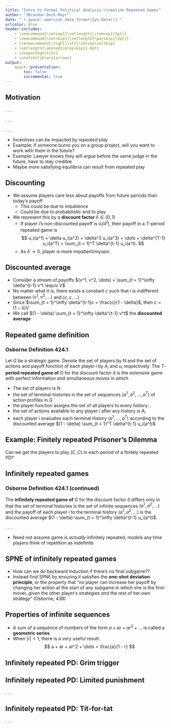 ```yaml
---
title: "Intro to Formal Political Analysis:\\newline Repeated Games"
author: "JBrandon Duck-Mayr"
date: "`r quack::american_date_format(Sys.Date())`"
urlcolor: Blue
header-includes:
    - \newcommand{\setsep}{\setlength{\itemsep}{3pt}}
    - \newcommand{\setskip}{\setlength{\parskip}{3pt}}
    - \renewcommand{\tightlist}{\setsep\setskip}
    - \setlength{\abovedisplayskip}{-6pt}
    - \usepackage{tikz}
    - \usetikzlibrary{arrows}
output:
    quack::presentation:
        toc: false
        incremental: true
---
```


## Motivation

. . .

\begin{table}
\centering
\begin{tabular}{lcc}
& C & D \\
C & \textcolor<3, 7>{BurntOrange}{\textbf<3, 7>{2, 2}} & 0, 3 \\
D & 3,0 & \textcolor<3, 7>{Blue}{\textbf<3, 7>{1, 1}}
\end{tabular}
\end{table}

\vspace*{\baselineskip}

. . .

. . .

- Incentives can be impacted by *repeated play*
- Example: If someone burns you on a group project, will you want to work with them in the future?
- Example: Lawyer knows they will argue before the same judge in the future, have to stay credible
- Maybe more satisfying equilibria can result from repeated play

## Discounting

- We assume players care less about payoffs from future periods than today's payoff
  + This could be due to impatience
  + Could be due to probabilistic end to play
- We represent this by a **discount factor** $\delta \in (0, 1)$
  + If player $i$'s non-discounted payoff is $u_i(a^t)$, their payoff in a $T$-period repeated game is $$ u_i(a^1) + \delta u_i(a^2) + \delta^2 u_i(a^3) + \dots + \delta^{T-1} u_i(a^T) = \sum_{t = 1}^T \delta^{t-1} u_i(a^t). $$
  + As $\delta \to 0$, player is more impatient/myopic

## Discounted average

- Consider a stream of payoffs $(v^1, v^2, \dots) = \sum_{t = 1}^\infty \delta^{t-1} v^t \equiv V$
- No matter what it is, there exists a constant $c$ such that $i$ is indifferent between $(v^1, v^2, \dots)$ and $(c, c, \dots)$
- Since $\sum_{t = 1}^\infty \delta^{t-1}c = \frac{c}{1 - \delta}$, then $c = (1 - \delta) V$
- We call $(1 - \delta) \sum_{t = 1}^\infty \delta^{t-1} v^t$ the **discounted average**

## Repeated game definition

::: {.block}
### Osborne Definition 424.1
Let $G$ be a strategic game.
Denote the set of players by $N$ and the set of actions and payoff function of each player $i$ by $A_i$ and $u_i$ respectively.
The $T$-**period repeated game of** $G$ for the discount factor $\delta$ is the extensive game with perfect information and simultaneous moves in which

- The set of players is $N$
- the set of terminal histories is the set of sequences $(a^1, a^2, \dots, a^T)$ of action profiles in $G$
- the player function assigns the set of all players to every history...
- the set of actions available to any player $i$ after any history is $A_i$
- each player $i$ evaluates each terminal history $(a^1, \dots, a^T)$ according to the discounted average $(1 - \delta) \sum_{t = 1}^T \delta^{t-1} u_i(a^t)$
:::

## Example: Finitely repeated Prisoner's Dilemma

\begin{table}
\centering
\begin{tabular}{lcc}
& C & D \\
C & 2, 2 & 0, 3 \\
D & 3,0 & 1, 1
\end{tabular}
\end{table}

\vspace*{\baselineskip}

Can we get the players to play $(C, C)$ in each period of a finitely repeated PD?

## Infinitely repeated games

::: {.block}
### Osborne Definition 424.1 (continued)
The **infinitely repeated game of** $G$ for the discount factor $\delta$ differs only in that the set of terminal histories is the set of infinite sequences $(a^1, a^2, \dots)$ and the payoff of each player $i$ to the terminal history $(a^1, a^2, \dots)$ is the discounted average $(1 - \delta) \sum_{t = 1}^\infty \delta^{t-1} u_i(a^t)$.
:::

. . .

- Need not assume game is *actually* infinitely repeated, models any time players think of repetition as indefinite

## SPNE of infinitely repeated games

- How can we do backward induction if there's no final subgame??
- Instead find SPNE by ensuring it satisfies the **one-shot deviation principle**, or the property that "no player can increase her payoff by changing her action at the start of any subgame in which she is the first-mover, *given* the other player's strategies *and* the rest of her own strategy" (Osborne, 438)

## Properties of infinite sequences

- A sum of a sequence of numbers of the form $a + ar + ar^2 + \dots$ is called a **geometric series**
- When $|r| < 1$, there is a very useful result: $$ a + ar + ar^2 + \dots = \frac{a}{1 - r} $$

## Infinitely repeated PD: Grim trigger

\only<2>{
The \textbf{grim trigger strategy} in an infinitely repeated Prisoner's Dilemma is $s_i\left(\varnothing\right) = C$ and $$ s(a^1, \dots, a^t) = \begin{cases} C & \text{ if } (a_j^1, \dots, a_j^t) = (C, \dots, C) \\ D & \text{ otherwise,}\end{cases} $$ for every history $(a_j^1, \dots, a_j^t)$, where $j$ is the other player
}

\only<3>{
We can also represent this with an \textbf{automaton diagram} (See Osborne Figure 427.1):

\begin{figure}
\caption{Automaton diagram of the Grim Trigger strategy}
\centering
\tikzstyle{block} = [rectangle, draw, fill=white, text width=5em, text centered, minimum height=2em]
\tikzstyle{start} = [rectangle, fill=white, text width=5em, draw, very thick, text centered, minimum height=2em]
\tikzstyle{line} = [draw, -latex']
\begin{tikzpicture}[node distance = 4cm, auto]
    % Place nodes
    \node [start] (coop) {$\mathcal{C}$: $C$};
    \node [block, right of=coop] (pun) {$\mathcal{D}$: $D$};
    
    % Draw edges
    \path [line] (coop) -- node [below] {$(\cdot, D)$} (pun);
\end{tikzpicture}
\end{figure}
}

\only<4->{
\begin{itemize}
\tightlist
\item<4-> What's the discounted payoff if both players play Grim Trigger?
\item<5-> What if we enter state $\mathcal{D}$---what's the discounted payoff then?
\item<6-> So is it profitable for any player to deviate once?
\end{itemize}
}

## Infinitely repeated PD: Limited punishment

. . .

\begin{figure}
\tiny
\caption{Automaton diagram of 3 period punishment strategy}
\centering
\tikzstyle{block} = [rectangle, draw, fill=white, text width=5em, text centered, minimum height=2em]
\tikzstyle{start} = [rectangle, fill=white, text width=5em, draw, very thick, text centered, minimum height=2em]
\tikzstyle{line} = [draw, -latex']
\begin{tikzpicture}[node distance = 2cm, auto]
    % Place nodes
    \node [start] (coop) {$P_0$: $C$};
    \node [block, right of=coop] (pun1) {$P_1$: $D$};
    \node [block, right of=pun1] (pun2) {$P_2$: $D$};
    \node [block, right of=pun2] (pun3) {$P_3$: $D$};
    
    % Draw edges
    \path [line] (coop) -- node [below] {$(\cdot, D)$} (pun1);
    \path [line] (pun1) -- node [below] {$(\cdot, \cdot)$} (pun2);
    \path [line] (pun2) -- node [below] {$(\cdot, \cdot)$} (pun3);
    \draw[->] (pun3) to [out=90,in=90] node [above] {$(\cdot, \cdot)$} (coop);
\end{tikzpicture}
\end{figure}

## Infinitely repeated PD: Tit-for-tat

. . .

\begin{figure}
\caption{Automaton diagram of the Tit-for-tat strategy}
\centering
\tikzstyle{block} = [rectangle, draw, fill=white, text width=5em, text centered, minimum height=2em]
\tikzstyle{start} = [rectangle, fill=white, text width=5em, draw, very thick, text centered, minimum height=2em]
\tikzstyle{line} = [draw, -latex']
\begin{tikzpicture}[node distance = 4cm, auto]
    % Place nodes
    \node [start] (coop) {$\mathcal{C}$: $C$};
    \node [block, right of=coop] (pun) {$\mathcal{D}$: $D$};
    
    % Draw edges
    \path [line] (coop) -- node [below] {$(\cdot, D)$} (pun);
    \draw[->] (pun) to [out=90,in=90] node [above] {$(\cdot, C)$} (coop);
\end{tikzpicture}
\end{figure}
